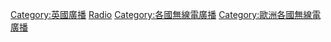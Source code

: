 [[Category:英國廣播|Category:英國廣播]]
[[Category:英國娛樂|Radio]]
[[Category:各國無線電廣播|Category:各國無線電廣播]]
[[Category:歐洲各國無線電廣播|Category:歐洲各國無線電廣播]]